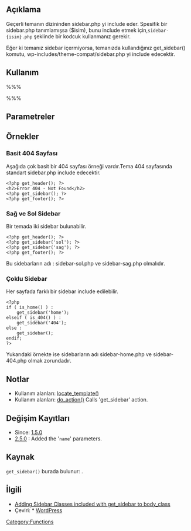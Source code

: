 ==Açıklama==
Geçerli temanın dizininden sidebar.php yi include eder.
Spesifik bir sidebar.php tanımlamışsa ($isim), bunu include etmek için,<tt>sidebar-{isim}.php</tt> şeklinde bir kodcuk kullanmanız gerekir.

Eğer ki temanız sidebar içermiyorsa, temanızda kullandığınız get_sidebar() komutu, wp-includes/theme-compat/sidebar.php yi include edecektir.
==Kullanım==
%%%<?php get_sidebar( $isim ); ?>%%%

==Parametreler==
{{Parameter|$name|string|<tt>sidebar-name.php</tt>yi çağırır.|optional}}

==Örnekler==

===Basit 404 Sayfası===
Aşağıda çok basit bir 404 sayfası örneği vardır.Tema 404 sayfasında standart sidebar.php include edecektir.

<pre>
<?php get_header(); ?>
<h2>Error 404 - Not Found</h2>
<?php get_sidebar(); ?>
<?php get_footer(); ?>
</pre>

===Sağ ve Sol Sidebar===
Bir temada iki sidebar bulunabilir.

<pre>
<?php get_header(); ?>
<?php get_sidebar('sol'); ?>
<?php get_sidebar('sag'); ?>
<?php get_footer(); ?>
</pre>
Bu sidebarların adı : sidebar-sol.php ve sidebar-sag.php olmalıdır.

===Çoklu Sidebar===
Her sayfada farklı bir sidebar include edilebilir.
<pre>
<?php
if ( is_home() ) :
    get_sidebar('home');
elseif ( is_404() ) :
    get_sidebar('404');
else :
    get_sidebar();
endif;
?>
</pre>

Yukarıdaki örnekte ise sidebarların adı sidebar-home.php ve sidebar-404.php olmak zorundadır.

==Notlar==

* Kullanım alanları: [[Function_Reference/locate_template|locate_template()]]
* Kullanım alanları: [[Function_Reference/do_action|do_action()]] Calls 'get_sidebar' action.

==Değişim Kayıtları==
* Since: [[Version 1.5|1.5.0]]
* [[Version 2.5|2.5.0]] : Added the '<code>name</code>' parameters.

==Kaynak==
<tt>get_sidebar()</tt> burada bulunur: {{Trac|wp-includes/general-template.php}}.

==İlgili==
* [[Function Reference/body_class#Add_Sidebar_Classes|Adding Sidebar Classes included with get_sidebar to body_class]]
* Çeviri: * [http://www.wpustam.com/ WordPress ]
{{Include Tags}}
{{Tag Footer}}

[[Category:Functions]]
